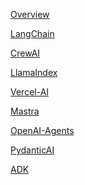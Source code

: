 [Overview](Frameworks/Overview)

[LangChain](Frameworks/LangChain)

[CrewAI](Frameworks/CrewAI)

[LlamaIndex](Frameworks/LlamaIndex)

[Vercel-AI](Frameworks/Vercel-AI)

[Mastra](Frameworks/Mastra)

[OpenAI-Agents](Frameworks/OpenAI-Agents)

[PydanticAI](Frameworks/PydanticAI)

[ADK](Frameworks/ADK)